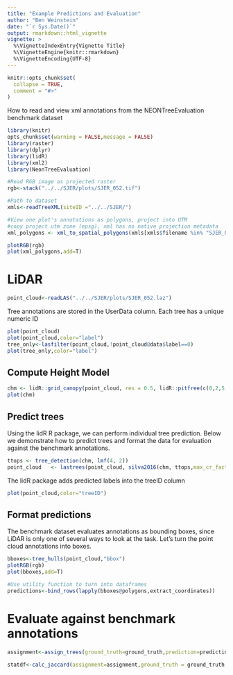 ```yaml
---
title: "Example Predictions and Evaluation"
author: "Ben Weinstein"
date: "`r Sys.Date()`"
output: rmarkdown::html_vignette
vignette: >
  %\VignetteIndexEntry{Vignette Title}
  %\VignetteEngine{knitr::rmarkdown}
  %\VignetteEncoding{UTF-8}
---
```


```r
knitr::opts_chunk$set(
  collapse = TRUE,
  comment = "#>"
)
```

How to read and view xml annotations from the NEONTreeEvaluation benchmark dataset

```r
library(knitr)
opts_chunk$set(warning = FALSE,message = FALSE)
library(raster)
library(dplyr)
library(lidR)
library(xml2)
library(NeonTreeEvaluation)

#Read RGB image as projected raster
rgb<-stack("../../SJER/plots/SJER_052.tif")

#Path to dataset
xmls<-readTreeXML(siteID ="../../SJER/")

#View one plot's annotations as polygons, project into UTM
#copy project utm zone (epsg), xml has no native projection metadata
xml_polygons <- xml_to_spatial_polygons(xmls[xmls$filename %in% "SJER_052.tif",],rgb)

plotRGB(rgb)
plot(xml_polygons,add=T)
```

# LiDAR

```r
point_cloud<-readLAS("../../SJER/plots/SJER_052.laz")
```
Tree annotations are stored in the UserData column. Each tree has a unique numeric ID

```r
plot(point_cloud)
plot(point_cloud,color="label")
tree_only<-lasfilter(point_cloud,!point_cloud@data$label==0)
plot(tree_only,color="label")
```

## Compute Height Model

```r
chm <- lidR::grid_canopy(point_cloud, res = 0.5, lidR::pitfree(c(0,2,5,10,15), c(0, 1.5)))
plot(chm)
```

## Predict trees

Using the lidR R package, we can perform individual tree prediction. Below we demonstrate how to predict trees and format the data for evaluation against the benchmark annotations.

```r
ttops <- tree_detection(chm, lmf(4, 2))
point_cloud   <- lastrees(point_cloud, silva2016(chm, ttops,max_cr_factor = 0.9,exclusion = 0.4))
```

The lidR package adds predicted labels into the treeID column
```r
plot(point_cloud,color="treeID")
```

## Format predictions

The benchmark dataset evaluates annotations as bounding boxes, since LiDAR is only one of several ways to look at the task. Let's turn the point cloud annotations into boxes.

```r
bboxes<-tree_hulls(point_cloud,"bbox")
plotRGB(rgb)
plot(bboxes,add=T)
```

```r
#Use utility function to turn into dataframes
predictions<-bind_rows(lapply(bboxes@polygons,extract_coordinates))
```

# Evaluate against benchmark annotations

```r
assignment<-assign_trees(ground_truth=ground_truth,prediction=predictions[[i]])

statdf<-calc_jaccard(assignment=assignment,ground_truth = ground_truth,prediction=predictions[[i]]) %>% mutate(Method=names(predictions)[i])
```
